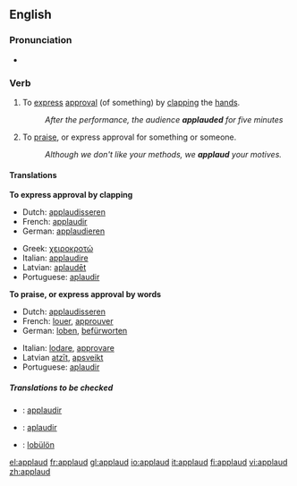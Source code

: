 ==English==

===Pronunciation===
*{{audio|en-us-applaud.ogg|Audio (US)}}


===Verb===
{{en-verb}}

# {{context|transitive|intransitive}} To [[express]] [[approval]] (of something) by [[clap|clapping]] the [[hand]]s.
#:''After the performance, the audience '''applauded''' for five minutes''
# {{context|transitive|intransitive}} To [[praise]], or express approval for something or someone.
#:''Although we don't like your methods, we '''applaud''' your motives.''

====Translations====

'''To express approval by clapping'''
{{top}}
*Dutch: [[applaudisseren]]
*French: [[applaudir]] 
*German: [[applaudieren]]
{{mid}}
*Greek: [[χειροκροτώ]]
*Italian: [[applaudire]]
*Latvian: [[aplaudēt]]
*Portuguese: [[aplaudir]]
{{bottom}}

'''To praise, or express approval by words'''
{{top}}
*Dutch: [[applaudisseren]]
*French: [[louer]], [[approuver]] 
*German: [[loben]], [[befürworten]]
{{mid}}
*Italian: [[lodare]], [[approvare]]
*Latvian [[atzīt]], [[apsveikt]]
*Portuguese: [[aplaudir]]
{{bottom}}

=====Translations to be checked=====
{{checktrans}} 
*{{ttbc|Interlingua}}: [[applaudir]]
*{{ttbc|Spanish}}: [[aplaudir]]
*{{ttbc|Volapük}}: [[lobülön]]

[[el:applaud]]
[[fr:applaud]]
[[gl:applaud]]
[[io:applaud]]
[[it:applaud]]
[[fi:applaud]]
[[vi:applaud]]
[[zh:applaud]]
